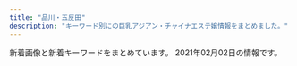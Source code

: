 ```yaml
---
title: "品川・五反田"
description: "キーワード別にの巨乳アジアン・チャイナエステ嬢情報をまとめました。"
---
```


新着画像と新着キーワードをまとめています。
2021年02月02日の情報です。

<DmmAffiliateIns />
<KeywordTable
  shops={
    [
    {
        "keywords": {
            "88": 2,
            "86": 2,
            "85": 2,
            "E": 8,
            "87": 4
        },
        "station": "JR\u4e94\u53cd\u7530\u99c5\u897f\u53e3",
        "url": "http://es-mirei.com/",
        "name": "\u7f8e\u4f36",
        "img_links": [
            "http://es-mirei.com/staffPhoto/s20180209180323.jpg",
            "http://es-mirei.com/images/s3Slider1Images/01.jpg",
            "http://es-mirei.com/staffPhoto/b20170908125528.jpg",
            "http://es-mirei.com/staffPhoto/s20180613122502.jpg",
            "http://es-mirei.com/images/store/03.jpg",
            "http://es-mirei.com/staffPhoto/s20170908125528.jpg",
            "http://es-mirei.com/images/returnStaffBtn.png",
            "http://es-mirei.com/staffPhoto/b20180209180323.jpg",
            "http://es-mirei.com/staffPhoto/s20170728165302.jpg",
            "http://es-mirei.com/images/store/06.jpg",
            "http://es-mirei.com/images/s3Slider1Images/02.jpg",
            "http://es-mirei.com/images/store/05.jpg",
            "http://es-mirei.com/staffPhoto/s20170911152114.jpg",
            "http://es-mirei.com/staffPhoto/b20170728165256.jpg",
            "http://es-mirei.com/staffPhoto/b20170728165302.jpg",
            "http://es-mirei.com/images/store/01.jpg",
            "http://es-mirei.com/images/store/04.jpg",
            "http://es-mirei.com/images/s3Slider1Images/03.jpg",
            "http://es-mirei.com/staffPhoto/b20170911152114.jpg",
            "http://es-mirei.com/staffPhoto/b20180613122502.jpg",
            "http://es-mirei.com/staffPhoto/s20170728165256.jpg",
            "http://es-mirei.com/images/store/02.jpg",
            "http://es-mirei.com/images/noImg.jpg",
            "http://es-mirei.com/staffPhoto/b20170728165536.jpg",
            "http://es-mirei.com/staffPhoto/s20170728165536.jpg",
            "http://es-mirei.com/staffPhoto/b20170911152129.jpg",
            "http://es-mirei.com/staffPhoto/s20170911152129.jpg"
        ]
    },
    {
        "name": "\u30de\u30c3\u30b5\u30fc\u30b8\u306e\u5915\u6708",
        "url": "http://www.es-yuduki.com/",
        "keywords": {
            "C": 13
        },
        "img_links": [
            "http://www.es-yuduki.com/css/progress07.jpg",
            "http://www.es-yuduki.com/css/progress01.jpg",
            "http://www.es-yuduki.com/css/main-top05.png",
            "http://www.es-yuduki.com/css/head.jpg",
            "http://www.es-yuduki.com/css/nav/nav-001.jpg",
            "http://www.es-yuduki.com/css/staff03.jpg",
            "http://www.es-yuduki.com/css/nav/change-004.jpg",
            "http://www.es-yuduki.com/css/progress05.jpg",
            "http://www.es-yuduki.com/css/staff02.jpg",
            "http://www.es-yuduki.com/css/nav/nav-005.jpg",
            "http://www.es-yuduki.com/css/progress02.jpg",
            "http://www.es-yuduki.com/css/staff01-b.jpg",
            "http://www.es-yuduki.com/css/staff00.jpg",
            "http://www.es-yuduki.com/css/staff03-b.jpg",
            "http://www.es-yuduki.com/css/nav/change-002.jpg",
            "http://www.es-yuduki.com/css/staff02-b.jpg",
            "http://www.es-yuduki.com/css/coupon003.jpg",
            "http://www.es-yuduki.com/css/nav/change-0003.jpg",
            "http://www.es-yuduki.com/css/nav/nav-0003.jpg",
            "http://www.es-yuduki.com/css/nav/change-001.jpg",
            "http://www.es-yuduki.com/css/nav/nav-002.jpg",
            "http://www.es-yuduki.com/css/nav/nav-007.jpg",
            "http://www.es-yuduki.com/css/nav/change-007.jpg",
            "http://www.es-yuduki.com/css/progress04.jpg",
            "http://www.es-yuduki.com/css/nav/nav-004.jpg",
            "http://www.es-yuduki.com/css/progress06.jpg",
            "http://www.es-yuduki.com/css/nav/change-006.jpg",
            "http://www.es-yuduki.com/css/progress08.jpg",
            "http://www.es-yuduki.com/css/kanban.jpg",
            "http://www.es-yuduki.com/css/nav/change-005.jpg",
            "http://www.es-yuduki.com/css/nav/nav-006.jpg",
            "http://www.es-yuduki.com/css/progress03.jpg",
            "http://www.es-yuduki.com/css/staff01.jpg"
        ],
        "station": "JR\u4e94\u53cd\u7530\u99c5\u897f\u53e3"
    },
    {
        "keywords": {
            "\u5de8\u4e73": 1,
            "\u4e73": 1,
            "C": 1
        },
        "url": "https://www.a-side.com/chouraku/",
        "station": "JR\u4e94\u53cd\u7530\u99c5\u897f\u53e3",
        "name": "\u9577\u697d",
        "img_links": [
            "https://img.a-side.com/photo/premium/20210128/33649_01_sp.jpg",
            "https://www.a-side.com/chouraku/staff/mifi/index.jpg",
            "https://img.a-side.com/photo/premium/20210201/35215_01_top2.jpg",
            "https://www.a-side.com/chouraku/images/top-info201812.jpg",
            "https://static.a-side.com/photo/shop/35020/list.jpg",
            "https://img.a-side.com/photo/digicame/20210125/31404_02.jpg",
            "https://static.a-side.com/photo/shop/34965/list.jpg",
            "https://www.a-side.com/chouraku/staff/yuri/index.jpg",
            "https://static.a-side.com/photo/shop/33796/list.jpg",
            "https://static.a-side.com/photo/shop/35298/list.jpg",
            "https://img.a-side.com/photo/digicame/20210127/31406_03.jpg",
            "https://www.a-side.com/chouraku/staff/mimi/index.jpg",
            "https://www.a-side.com/chouraku/staff/aya/index.jpg",
            "https://img.a-side.com/photo/digicame/20210129/29625_01.jpg",
            "https://img.a-side.com/photo/weekly/20210129/top.jpg",
            "https://static.a-side.com/photo/shop/35000/list.jpg",
            "https://www.a-side.com/chouraku/images/coupon/info.png",
            "https://www.a-side.com/chouraku/staff/yui2/index.jpg",
            "https://img.a-side.com/photo/premium/20210202/34965_01_top1.jpg",
            "https://img.a-side.com/photo/premium/20210202/34965_01_top2.jpg",
            "https://img.a-side.com/photo/koko/30430/thumb.jpg",
            "https://www.a-side.com/chouraku/staff/aiko/index.jpg",
            "https://www.a-side.com/chouraku/staff/yui/index.jpg",
            "https://www.a-side.com/chouraku/staff/ayaka/index.jpg",
            "https://www.a-side.com/chouraku/images/moved.jpg",
            "https://img.a-side.com/photo/digicame/20210125/15122_02.jpg",
            "https://www.a-side.com/chouraku/staff/yuki/index.jpg",
            "https://www.a-side.com/chouraku/staff/emi/index.jpg",
            "https://www.a-side.com/chouraku/staff/ami/index.jpg",
            "https://www.a-side.com/chouraku/images/info/photo02.jpg",
            "https://img.a-side.com/photo/premium/20210201/35215_01_top1.jpg",
            "https://static.a-side.com/photo/shop/35170/list.jpg",
            "https://www.a-side.com/chouraku/staff/mayumi/index.jpg",
            "https://img.a-side.com/photo/premium/20210122/27898_01_top1.jpg",
            "https://img.a-side.com/photo/digicame/20210129/29625_03.jpg",
            "https://www.a-side.com/chouraku/images/line.jpg",
            "https://img.a-side.com/photo/digicame/20210129/29625_04.jpg",
            "https://static.a-side.com/photo/shop/33596/list.jpg",
            "https://www.a-side.com/chouraku/staff/sayuri/index.jpg",
            "https://img.a-side.com/photo/premium/20210127/34669_01_sp.jpg",
            "https://www.a-side.com/chouraku/staff/yumi/index.jpg",
            "https://static.a-side.com/photo/shop/34660/list.jpg",
            "https://static.a-side.com/photo/shop/34768/list.jpg",
            "https://www.a-side.com/chouraku/staff/yuu/index.jpg",
            "https://www.a-side.com/chouraku/images/info/photo04.jpg",
            "https://static.a-side.com/photo/shop/34987/list.jpg",
            "https://static.a-side.com/photo/shop/33708/list.jpg",
            "https://www.a-side.com/chouraku/staff/rika/index.jpg",
            "https://img.a-side.com/photo/digicame/20210128/31388_01.jpg",
            "https://www.a-side.com/chouraku/staff/moe/index.jpg",
            "https://www.a-side.com/chouraku/staff/mika/index.jpg",
            "https://static.a-side.com/photo/shop/35018/list.jpg",
            "https://www.a-side.com/chouraku/images/ticket.jpg",
            "https://www.a-side.com/chouraku/images/info/photo01.jpg",
            "https://img.a-side.com/photo/digicame/20210129/12823_02.jpg",
            "https://img.a-side.com/photo/digicame/20210127/31406_02.jpg",
            "https://static.a-side.com/photo/shop/30430/list.jpg",
            "https://www.a-side.com/chouraku/staff/miho/index.jpg",
            "https://www.a-side.com/chouraku/staff/coco/index.jpg",
            "https://img.a-side.com/photo/digicame/20210127/20991_04.jpg",
            "https://img.a-side.com/photo/digicame/20210129/29625_02.jpg",
            "https://www.a-side.com/chouraku/staff/mina/index.jpg",
            "https://img.a-side.com/photo/koko/24050/thumb.jpg",
            "https://img.a-side.com/photo/premium/20201211/34140_01_index.jpg",
            "https://img.a-side.com/photo/koko/34965/thumb.jpg",
            "https://www.a-side.com/chouraku/images/info/photo03.jpg",
            "https://static.a-side.com/photo/shop/24050/list.jpg",
            "https://www.a-side.com/chouraku/staff/miki/index.jpg",
            "https://www.a-side.com/chouraku/staff/yuna/index.jpg",
            "https://static.a-side.com/photo/shop/16032/list.jpg",
            "https://img.a-side.com/photo/premium/20201019/34449_01_index.jpg",
            "https://www.a-side.com/chouraku/staff/ai/index.jpg",
            "https://static.a-side.com/photo/shop/35215/list.jpg",
            "https://static.a-side.com/photo/shop/34961/list.jpg",
            "https://www.a-side.com/include/img/top/button_twitter.png",
            "https://www.a-side.com/chouraku/staff/yuyu/index.jpg",
            "https://static.a-side.com/photo/shop/34272/list.jpg",
            "https://img.a-side.com/photo/koko/31363/thumb.jpg",
            "https://www.a-side.com/chouraku/images/coupon/presented.png",
            "https://static.a-side.com/photo/shop/35086/list.jpg",
            "https://www.a-side.com/chouraku/images/covergirl.jpg",
            "https://img.a-side.com/photo/premium/20210126/18614_01_sp.jpg",
            "https://static.a-side.com/photo/shop/34847/list.jpg",
            "https://static.a-side.com/photo/shop/34669/list.jpg",
            "https://img.a-side.com/photo/digicame/20210125/25065_02.jpg",
            "https://img.a-side.com/photo/premium/20210125/34965_01_sp.jpg",
            "https://static.a-side.com/photo/shop/34907/list.jpg",
            "https://img.a-side.com/photo/premium/20210122/27898_01_top2.jpg",
            "https://static.a-side.com/photo/shop/33915/list.jpg",
            "https://www.a-side.com/chouraku/staff/ayumi/index.jpg",
            "https://static.a-side.com/photo/shop/35132/list.jpg"
        ]
    },
    {
        "name": "\u82b1\u8863",
        "img_links": [
            "http://hanagoromo.work/mio.jpg",
            "http://hanagoromo.work/miyuki1.jpg",
            "http://hanagoromo.work/yuna1.jpg",
            "http://hanagoromo.work/mio1.jpg",
            "http://hanagoromo.work/6.jpg",
            "http://hanagoromo.work/rina2.jpeg",
            "http://hanagoromo.work/1.jpg",
            "http://hanagoromo.work/yuyu.jpg",
            "http://hanagoromo.work/4.jpg",
            "http://hanagoromo.work/sys.jpg",
            "http://hanagoromo.work/yumi.jpg",
            "http://hanagoromo.work/b2.jpg",
            "http://hanagoromo.work/nana2.jpg",
            "http://hanagoromo.work/mio2.jpg",
            "http://hanagoromo.work/hitomi.jpg",
            "http://hanagoromo.work/ta.png",
            "http://hanagoromo.work/main_top.jpg",
            "http://hanagoromo.work/b3.jpg",
            "http://hanagoromo.work/tina2.jpg",
            "http://hanagoromo.work/yuna2.jpg",
            "http://hanagoromo.work/nana.jpg",
            "http://hanagoromo.work/ai2.jpg",
            "http://hanagoromo.work/s1.png",
            "http://hanagoromo.work/rina1.jpeg",
            "http://hanagoromo.work/interior1.jpg",
            "http://hanagoromo.work/3.jpg",
            "http://hanagoromo.work/hitomi1.jpg",
            "http://hanagoromo.work/tina.jpg",
            "http://hanagoromo.work/staff_t.jpg",
            "http://hanagoromo.work/112.jpg",
            "http://hanagoromo.work/head.jpg",
            "http://hanagoromo.work/nana1.jpg",
            "http://hanagoromo.work/2.jpg",
            "http://hanagoromo.work/rie1.jpg",
            "http://hanagoromo.work/int2.jpg",
            "http://hanagoromo.work/sayaka.jpg",
            "http://hanagoromo.work/miyuki.jpg",
            "http://hanagoromo.work/yumi1.jpg",
            "http://hanagoromo.work/interior_t.jpg",
            "http://hanagoromo.work/b1.jpg",
            "http://hanagoromo.work/mens-esthe1.png",
            "http://hanagoromo.work/ai3.jpg",
            "http://hanagoromo.work/hitomi2.jpg"
        ],
        "keywords": {},
        "url": "http://hanagoromo.work/",
        "station": "JR\u4e94\u53cd\u7530\u99c5"
    },
    {
        "url": "http://www.relax-fuyou.info/",
        "keywords": {
            "D": 5,
            "86": 2,
            "84": 5,
            "C": 3,
            "E": 5,
            "87": 2,
            "90": 2,
            "88": 3,
            "G": 1
        },
        "name": "\u8299\u84c9\uff5e\u30d5\u30e8\u30a6\uff5e",
        "station": "JR\u4e94\u53cd\u7530\u99c5\u6771\u53e3",
        "img_links": [
            "http://www.relax-fuyou.info/img/st10.jpg",
            "http://www.relax-fuyou.info/img/top.jpg",
            "http://www.relax-fuyou.info/img/st181.jpg",
            "http://www.relax-fuyou.info/img/sta16.jpg",
            "http://www.relax-fuyou.info/img/st140.jpg",
            "http://www.relax-fuyou.info/img/st11.jpg",
            "http://www.relax-fuyou.info/img/sta8.jpg",
            "http://www.relax-fuyou.info/img/sta19.jpg",
            "http://www.relax-fuyou.info/img/st110.jpg",
            "http://www.relax-fuyou.info/img/sta5.jpg",
            "http://www.relax-fuyou.info/img/st17.jpg",
            "http://www.relax-fuyou.info/img/sta17.jpg",
            "http://www.relax-fuyou.info/img/r9.jpg",
            "http://www.relax-fuyou.info/img/st201.jpg",
            "http://www.relax-fuyou.info/img/st72.jpg",
            "http://www.relax-fuyou.info/img/st150.jpg",
            "http://www.relax-fuyou.info/img/st41.jpg",
            "http://www.relax-fuyou.info/img/sta1.jpg",
            "http://www.relax-fuyou.info/img/sta18.jpg",
            "http://www.relax-fuyou.info/img/st141.jpg",
            "http://www.relax-fuyou.info/img/st161.jpg",
            "http://www.relax-fuyou.info/img/st191.jpg",
            "http://www.relax-fuyou.info/img/st171.jpg",
            "http://www.relax-fuyou.info/img/st7.jpg",
            "http://www.relax-fuyou.info/img/st42.jpg",
            "http://www.relax-fuyou.info/img/st160.jpg",
            "http://www.relax-fuyou.info/img/st1.jpg",
            "http://www.relax-fuyou.info/img/st8.jpg",
            "http://www.relax-fuyou.info/img/st71.jpg",
            "http://www.relax-fuyou.info/img/sta20.jpg",
            "http://www.relax-fuyou.info/img/st5.jpg",
            "http://www.relax-fuyou.info/img/sta15.jpg"
        ]
    },
    {
        "keywords": {
            "\u30bb\u30af\u30b7\u30fc": 2
        },
        "name": "\u6708\u306e\u548c",
        "station": "JR\u4e94\u53cd\u7530\u99c5\u897f\u53e3",
        "img_links": [
            "https://tsukiwa.info/img/staff/sara241.jpg",
            "https://tsukiwa.info/img/bar_staff.png",
            "https://tsukiwa.info/img/staff/5AD524C3-384E-48C5-9527-57A24BF6D687.jpeg",
            "https://tsukiwa.info/img/news1.png",
            "https://tsukiwa.info/img/staff_top/20201219_1.jpg",
            "https://tsukiwa.info/img/QRcode.png",
            "https://www.a-side.com/ad/koko/include/banner/koko_200x40.png",
            "https://tsukiwa.info/img/staff/ruru1.jpg",
            "https://tsukiwa.info/img/staff/mimi01.jpg",
            "https://tsukiwa.info/img/staff/DADEBD01-F5CA-46C7-927F-3E3A3F3038AB.jpeg",
            "https://tsukiwa.info/img/staff/koko3.jpg",
            "https://tsukiwa.info/img/staff/rumi02.jpg",
            "https://tsukiwa.info/img/staff_top/20201219_2.jpg",
            "https://tsukiwa.info/img/akusesu-top0.jpg",
            "https://tsukiwa.info/img/staff/g12.jpg",
            "https://tsukiwa.info/img/staff/no_image.jpg",
            "https://tsukiwa.info/img/bar_gallery.png",
            "https://tsukiwa.info/img/staff/mimi202012.jpg",
            "https://tsukiwa.info/img/staff/sara243.jpg",
            "https://tsukiwa.info/img/staff/rui1.jpg",
            "https://tsukiwa.info/img/staff/4BD7FD0A-5435-4868-9E21-AA8625C04227.jpeg",
            "https://tsukiwa.info/img/pickupGirl.png",
            "https://tsukiwa.info/img/staff/mika05.jpg",
            "https://tsukiwa.info/img/event/camp03.jpg",
            "https://tsukiwa.info/img/staff/rumi04.jpg",
            "https://tsukiwa.info/img/staff/g121.jpg",
            "https://tsukiwa.info/img/bar_profile.png",
            "https://tsukiwa.info/img/staff/aya2101.jpg",
            "https://tsukiwa.info/img/news3.png",
            "https://tsukiwa.info/img/staff/ami11.jpg",
            "https://tsukiwa.info/img/staff/33E258CB-A707-4BD0-9D9E-A20FE7374256.jpeg",
            "https://tsukiwa.info/img/staff/yuri001.jpg",
            "https://tsukiwa.info/img/staff/risa011.jpg",
            "https://tsukiwa.info/img/top_map.jpg",
            "https://tsukiwa.info/img/event/20210128.png",
            "https://tsukiwa.info/img/staff/sara244.jpg",
            "https://tsukiwa.info/img/staff/risa02.jpg",
            "https://tsukiwa.info/img/staff/mimi20202.jpg",
            "https://tsukiwa.info/img/staff/sara242.jpg",
            "https://tsukiwa.info/img/staff/rui2.jpg"
        ],
        "url": "https://tsukiwa.info/"
    },
    {
        "keywords": {},
        "station": "\u6238\u8d8a\u9280\u5ea7\u99c5",
        "img_links": [
            "http://lacure.link/images/kol.jpg",
            "http://lacure.link/images/r6.jpg",
            "http://lacure.link/images/zi.png",
            "http://lacure.link/images/gb01.png",
            "http://lacure.link/images/r3.jpg",
            "http://lacure.link/images/g3.jpg",
            "http://lacure.link/images/asali.jpg",
            "http://lacure.link/images/r4.jpg",
            "http://lacure.link/images/r5.jpg",
            "http://lacure.link/images/r2.jpg",
            "http://lacure.link/images/left3.png",
            "http://lacure.link/images/g0.jpg",
            "http://lacure.link/images/sayuri.jpg",
            "http://lacure.link/images/g1.jpg",
            "http://lacure.link/images/s_staff.png",
            "http://lacure.link/images/s1.jpg",
            "http://lacure.link/images/g2.jpg",
            "http://lacure.link/images/g5.jpg",
            "http://lacure.link/images/r1.jpg",
            "http://lacure.link/images/g6.jpg",
            "http://lacure.link/images/face.png",
            "http://lacure.link/images/top2.jpg",
            "http://lacure.link/images/kiki.jpg",
            "http://lacure.link/images/news.png",
            "http://lacure.link/images/yuki.jpg"
        ],
        "name": "\u30e9\u30ad\u30e5\u30a2",
        "url": "http://lacure.link/"
    },
    {
        "img_links": [
            "http://www.kenkou-house.info/img/m1.png",
            "http://www.kenkou-house.info/img/s14.jpg",
            "http://www.kenkou-house.info/img/s.png",
            "http://www.kenkou-house.info/img/s12.jpg",
            "http://www.kenkou-house.info/img/Himawari_468_60.png",
            "http://www.kenkou-house.info/img/bottmo-left.png",
            "http://www.kenkou-house.info/img/s7.jpg",
            "http://www.kenkou-house.info/img/m2.png",
            "http://www.kenkou-house.info/img/s61.jpg",
            "http://www.kenkou-house.info/img/Himawari_160_45.png",
            "http://www.kenkou-house.info/img/m3.png",
            "http://www.kenkou-house.info/img/Himawari_88_31.png",
            "http://www.kenkou-house.info/img/m6.png",
            "http://www.kenkou-house.info/img/s17.jpg",
            "http://www.kenkou-house.info/img/s4.jpg",
            "http://www.kenkou-house.info/img/door.png",
            "http://www.kenkou-house.info/img/head.png",
            "http://www.kenkou-house.info/img/s20.jpg",
            "http://www.kenkou-house.info/img/s1.jpg",
            "http://www.kenkou-house.info/img/s21.jpg",
            "http://www.kenkou-house.info/img/m4.png",
            "http://www.kenkou-house.info/img/s11.jpg",
            "http://www.kenkou-house.info/img/s91.jpg",
            "http://www.kenkou-house.info/img/s16.jpg",
            "http://www.kenkou-house.info/img/m7.png",
            "http://www.kenkou-house.info/img/body-.png",
            "http://www.kenkou-house.info/img/bottmo-ritght.png",
            "http://www.kenkou-house.info/img/s15.jpg",
            "http://www.kenkou-house.info/img/s33.jpg",
            "http://www.kenkou-house.info/img/Himawari_200_40.png",
            "http://www.kenkou-house.info/img/m5.png",
            "http://www.kenkou-house.info/img/s13.jpg",
            "http://www.kenkou-house.info/img/s22.jpg",
            "http://www.kenkou-house.info/img/m8.png",
            "http://www.kenkou-house.info/img/play.png"
        ],
        "station": "JR\u4e94\u53cd\u7530\u99c5\u6771\u53e3",
        "url": "http://www.kenkou-house.info/",
        "name": "\u3072\u307e\u308f\u308a",
        "keywords": {
            "C": 8
        }
    },
    {
        "name": "\u5eb7\u7984",
        "station": "JR\u54c1\u5ddd\u99c5\u9ad8\u8f2a\u53e3",
        "keywords": {
            "C": 15
        },
        "url": "http://www.kouroku-este.com/",
        "img_links": [
            "http://www.kouroku-este.com/img/staff/ccc/ccc1.jpg",
            "http://www.kouroku-este.com/img/staff/aaa/aaa2.jpg",
            "http://www.kouroku-este.com/img/staff/fff/s-fff2.jpg",
            "http://www.kouroku-este.com/img/system/service01.jpg",
            "http://www.kouroku-este.com/img/staff/ccc/ccc2.jpg",
            "http://www.kouroku-este.com/img/staff/fff/s-fff1.jpg",
            "http://www.kouroku-este.com/img/staff/ggg/ggg1.jpg",
            "http://www.kouroku-este.com/img/staff/eee/s-eee1.jpg",
            "http://www.kouroku-este.com/img/staff/eee/s-eee2.jpg",
            "http://www.kouroku-este.com/img/staff/aaa/aaa1.jpg",
            "http://www.kouroku-este.com/img/top/listmark1.png",
            "http://www.kouroku-este.com/img/system/service02.jpg",
            "http://www.kouroku-este.com/img/staff/bbb/bbb1.jpg",
            "http://www.kouroku-este.com/img/menu/info_r.jpg"
        ]
    },
    {
        "keywords": {},
        "img_links": [
            "http://p-fly.work/images/mobile.jpg",
            "http://p-fly.work/images/9.jpg",
            "http://p-fly.work/images/ac1.jpg",
            "http://p-fly.work/img/sara1.jpg",
            "http://p-fly.work/images/sys4.png",
            "http://p-fly.work/images/head.png",
            "http://p-fly.work/images/tr.jpg",
            "http://p-fly.work/images/12.jpg",
            "http://p-fly.work/staff/kiki.jpg",
            "http://p-fly.work/images/sys2.jpg",
            "http://p-fly.work/images/b3.jpg",
            "http://p-fly.work/images/1.jpg",
            "http://p-fly.work/staff/mai.jpg",
            "http://p-fly.work/images/staff_t.png",
            "http://p-fly.work/images/line.png",
            "http://p-fly.work/images/interior_t.png",
            "http://p-fly.work/images/b1.jpg",
            "http://p-fly.work/images/7.jpg",
            "http://p-fly.work/staff/sara.jpg",
            "http://p-fly.work/img/kiki1.jpg",
            "http://p-fly.work/images/sys1.jpg",
            "http://p-fly.work/images/sys3.jpg",
            "http://p-fly.work/img/mai1.jpg",
            "http://p-fly.work/images/int2.png",
            "http://p-fly.work/images/int1.jpg",
            "http://p-fly.work/img/yuyu1.jpg",
            "http://p-fly.work/images/news.jpg",
            "http://p-fly.work/staff/yuyu.jpg",
            "http://p-fly.work/images/b2.jpg"
        ],
        "url": "http://p-fly.work/",
        "station": "JR\u4e94\u53cd\u7530\u99c5\u897f\u53e3",
        "name": "\u7d2b\u306e\u8776"
    },
    {
        "station": "JR\u4e94\u53cd\u7530\u99c5\u897f\u53e3",
        "img_links": [
            "http://gotanda.pepper.jp/m048.png",
            "http://gotanda.pepper.jp/m049.png",
            "http://gotanda.pepper.jp/m02272.jpg",
            "http://gotanda.pepper.jp/20151109231038834554.jpg",
            "http://gotanda.pepper.jp/gotanda001.jpg",
            "http://gotanda.pepper.jp/m173.jpg",
            "http://gotanda.pepper.jp/1-01.png"
        ],
        "url": "http://gotanda.pepper.jp/",
        "keywords": {},
        "name": "\u4e94\u53cd\u7530\u30e1\u30c7\u30a3\u30ab\u30eb\u30a8\u30f3"
    },
    {
        "keywords": {},
        "station": "JR\u4e94\u53cd\u7530\u99c5\u897f\u53e3",
        "name": "\u30c8\u30f3\u30dd\u30fc",
        "url": "http://hi-msg.com/tonpoh/",
        "img_links": [
            "http://hi-msg.com/tonpoh/images/p-9.jpg",
            "http://hi-msg.com/tonpoh/images/p-6.jpg",
            "http://hi-msg.com/tonpoh/images/p-8.jpg",
            "http://hi-msg.com/tonpoh/images/p-7.jpg",
            "http://hi-msg.com/tonpoh/images/p-10.jpg",
            "http://hi-msg.com/tonpoh/images/p-11-1.jpg",
            "http://hi-msg.com/tonpoh/images/botton.png",
            "http://hi-msg.com/tonpoh/images/p-11.jpg",
            "http://hi-msg.com/tonpoh/images/p-13.jpg",
            "http://hi-msg.com/tonpoh/images/p-13-1.jpg",
            "http://hi-msg.com/tonpoh/images/fla-1.png",
            "http://hi-msg.com/tonpoh/images/p-14-1.jpg",
            "http://hi-msg.com/tonpoh/images/p-14.jpg",
            "http://hi-msg.com/tonpoh/images/s9.png",
            "http://hi-msg.com/tonpoh/images/p-6-1.jpg",
            "http://hi-msg.com/tonpoh/images/s4.jpg",
            "http://hi-msg.com/tonpoh/images/p-10-1.jpg",
            "http://hi-msg.com/tonpoh/images/l.png",
            "http://hi-msg.com/tonpoh/images/p-1.jpg",
            "http://hi-msg.com/tonpoh/images/no.png",
            "http://hi-msg.com/tonpoh/images/s1.png",
            "http://hi-msg.com/tonpoh/images/line.png",
            "http://hi-msg.com/tonpoh/images/s5.png",
            "http://hi-msg.com/tonpoh/images/p-4.jpg",
            "http://hi-msg.com/tonpoh/images/p-12.jpg",
            "http://hi-msg.com/tonpoh/images/tit-sys.png",
            "http://hi-msg.com/tonpoh/images/p-8-1.jpg",
            "http://hi-msg.com/tonpoh/images/p-5.jpg",
            "http://hi-msg.com/tonpoh/images/s6.png",
            "http://hi-msg.com/tonpoh/images/s8.png",
            "http://hi-msg.com/tonpoh/images/p-7-1.jpg",
            "http://hi-msg.com/tonpoh/images/tit-staff.png",
            "http://hi-msg.com/tonpoh/images/p-12-1.jpg",
            "http://hi-msg.com/tonpoh/images/ll.png",
            "http://hi-msg.com/tonpoh/images/p-9-1.jpg",
            "http://hi-msg.com/tonpoh/images/p-0.jpg",
            "http://hi-msg.com/tonpoh/images/fla.png",
            "http://hi-msg.com/tonpoh/images/fla-3.png",
            "http://hi-msg.com/tonpoh/images/p-2.jpg"
        ]
    },
    {
        "station": "JR\u54c1\u5ddd\u99c5\u9ad8\u8f2a\u53e3",
        "url": "http://f-aroma.info/",
        "img_links": [
            "http://f-aroma.info/wp/wp-content/themes/Butterfly2_ver_1_3/event/top-img02.png",
            "http://f-aroma.info/wp/wp-content/themes/Butterfly2_ver_1_3/event/top-img01.png",
            "http://f-aroma.info/wp/wp-content/uploads/2019/09/serdtytfuygiuhosa.jpg",
            "http://f-aroma.info/wp/wp-content/themes/Butterfly2_ver_1_3/images/tel.png",
            "http://f-aroma.info/wp/wp-content/uploads/2018/11/smaskoasaa.jpg",
            "http://f-aroma.info/wp/wp-content/uploads/2017/11/uhiuhhuihiuhiusa121.jpg",
            "http://f-aroma.info/wp/wp-content/uploads/2017/07/hitomichan01.jpg",
            "http://f-aroma.info/wp/wp-content/uploads/2019/04/sahuisaioaa.jpg",
            "http://f-aroma.info/wp/wp-content/uploads/2019/09/2a602101905d29ed1e80bee4c4c6b1c1.jpg",
            "http://f-aroma.info/wp/wp-content/uploads/2018/12/ksmamamalala.jpg",
            "http://f-aroma.info/wp/wp-content/uploads/2020/10/4w5e4r6tuygiho.jpg",
            "http://f-aroma.info/wp/wp-content/uploads/2019/03/sahuisjoialsklma.jpg",
            "http://f-aroma.info/wp/wp-content/uploads/2018/01/sioaahso21.jpg",
            "http://f-aroma.info/wp/wp-content/themes/Butterfly2_ver_1_3/images/call.png",
            "http://f-aroma.info/wp/wp-content/uploads/2018/04/joijsoijasasaa.jpg",
            "http://f-aroma.info/wp/wp-content/uploads/2019/08/ersrdtyfugi.jpg",
            "http://f-aroma.info/wp/wp-content/uploads/2019/07/trdyfugiho.jpg",
            "http://f-aroma.info/wp/wp-content/uploads/2018/05/hsiojiolasa.jpg",
            "http://f-aroma.info/wp/wp-content/uploads/2017/08/nananananana.jpg",
            "http://f-aroma.info/wp/wp-content/uploads/2017/11/huisahiusahiusa21.jpg",
            "http://f-aroma.info/wp/wp-content/uploads/2019/12/aewrstdyfugi.jpg",
            "http://f-aroma.info/wp/wp-content/themes/Butterfly2_ver_1_3/event/top-img03.png",
            "http://f-aroma.info/wp/wp-content/themes/Butterfly2_ver_1_3/images/room/1.jpg",
            "http://f-aroma.info/wp/wp-content/uploads/2019/09/erstdyfusa.jpg"
        ],
        "name": "\u30d5\u30ed\u30fc\u30e9",
        "keywords": {
            "F": 2,
            "E": 4,
            "C": 10,
            "D": 18
        }
    }
]
}
/>
<DmmAffiliateScript />
